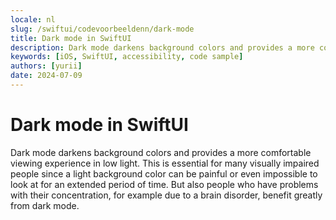 ```yaml
---
locale: nl
slug: /swiftui/codevoorbeeldenn/dark-mode
title: Dark mode in SwiftUI
description: Dark mode darkens background colors and provides a more comfortable viewing experience in low light.
keywords: [iOS, SwiftUI, accessibility, code sample]
authors: [yurii]
date: 2024-07-09
---
```


# Dark mode in SwiftUI

Dark mode darkens background colors and provides a more comfortable viewing experience in low light. This is essential for many visually impaired people since a light background color can be painful or even impossible to look at for an extended period of time. But also people who have problems with their concentration, for example due to a brain disorder, benefit greatly from dark mode.

<CodeSample id="screen-dark-mode" framework="swiftui" locale="nl"/>
